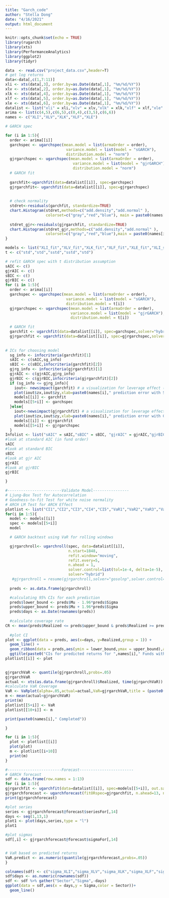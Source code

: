 ---
title: "Garch_code"
author: "Stella Dong"
date: "4/16/2021"
output: html_document
---
 
```{r setup, include=FALSE}
knitr::opts_chunk$set(echo = TRUE)
library(rugarch)
library(xts)
library(PerformanceAnalytics)
library(ggplot2)
library(tidyr)
```

```{r model fitting}
data  <- read.csv("project_data.csv",header=T)
# get log returns
data<-data[,c(1,7:11)]
xli <- xts(data[,3], order.by=as.Date(data[,1], "%m/%d/%Y"))
xlv <- xts(data[,2], order.by=as.Date(data[,1], "%m/%d/%Y"))
xlk <- xts(data[,4], order.by=as.Date(data[,1], "%m/%d/%Y"))
xlf <- xts(data[,5], order.by=as.Date(data[,1], "%m/%d/%Y"))
xle <- xts(data[,6], order.by=as.Date(data[,1], "%m/%d/%Y"))
datalist <- list("xli" = xli,"xlv" = xlv,"xlk" = xlk,"xlf" = xlf,"xle" = xle)
arima <- list(c(4,5),c(6,5),c(0,4),c(3,5),c(6,6))
names <- c("XLI","XLV","XLK","XLF","XLE")

# GARCH spec

for (i in 1:5){
  order <- arima[[i]]
  garchspec <- ugarchspec(mean.model = list(armaOrder = order),
                           variance.model = list(model = "sGARCH"),
                           distribution.model = "norm")  
  gjrgarchspec <- ugarchspec(mean.model = list(armaOrder = order),
                              variance.model = list(model = "gjrGARCH"),
                              distribution.model = "norm")
  # GARCH fit
  
  garchfit<-ugarchfit(data=datalist[[i]], spec=garchspec)
  gjrgarchfit<- ugarchfit(data=datalist[[i]], spec=gjrgarchspec)
  
  
  # check normality
  stdret<-residuals(garchfit, standardize=TRUE)
  chart.Histogram(stdret,methods=c("add.density","add.normal" ),
                  colorset=c("gray","red","blue"), main = paste0(names[i]," normality check")) # should use t distribution as shown in the graph
  
  stdret_gjr<-residuals(gjrgarchfit, standardize=TRUE)
  chart.Histogram(stdret_gjr,methods=c("add.density","add.normal" ),
                  colorset=c("gray","red","blue"),main = paste0(names[i]," goodness-to-fit test"))
}

```

```{r Adjust model}
models <- list("XLI_fit","XLV_fit","XLK_fit","XLF_fit","XLE_fit","XLI_spec","XLV_spec","XLK_spec","XLF_spec","XLE_spec")
t <- c("std","std","sstd","sstd","std")

# refit GARCH spec with t distribution assumption
sAIC <- c()
gjrAIC <- c()
sBIC <- c()
gjrBIC <- c()
for (i in 1:5){
  order <- arima[[i]]
  garchspec <- ugarchspec(mean.model = list(armaOrder = order),
                           variance.model = list(model = "sGARCH"),
                           distribution.model = t[i])  
  gjrgarchspec <- ugarchspec(mean.model = list(armaOrder = order),
                             variance.model = list(model = "gjrGARCH"),
                             distribution.model = t[i])

  # GARCH fit
  garchfit <- ugarchfit(data=datalist[[i]], spec=garchspec,solver="hybrid")
  gjrgarchfit <- ugarchfit(data=datalist[[i]], spec=gjrgarchspec,solver="hybrid")
  
  
# ICs for choosing model
  sg_info <- infocriteria(garchfit)[1]
  sAIC <- c(sAIC,sg_info)
  sBIC <- c(sBIC,infocriteria(garchfit)[2])
  gjrg_info <- infocriteria(gjrgarchfit)[1] 
  gjrAIC <- c(gjrAIC,gjrg_info)
  gjrBIC <- c(gjrBIC,infocriteria(gjrgarchfit)[2])
  if (sg_info <= gjrg_info){
    iout<- newsimpact(garchfit) # a visualization for leverage effect (used in final report)
    plot(iout$zx,iout$zy,xlab=paste0(names[i]," prediction error with Standard Garch"),ylab="predicted variance")
    models[[i]] <- garchfit
    models[[5+i]] <- garchspec
  }else{
    iout<-newsimpact(gjrgarchfit) # a visualization for leverage effect (used in final report)
    plot(iout$zx,iout$zy,xlab=paste0(names[i]," prediction error with GJR Garch"),ylab="predicted variance")
    models[[i]] <- gjrgarchfit
    models[[5+i]] <- gjrgarchspec
  }
Infolist <- list("sAIC" = sAIC,"sBIC" = sBIC, "gjrAIC" = gjrAIC,"gjrBIC" = gjrBIC)  
#look at standard AIC (in fund order)
sAIC
#look at standard BIC
sBIC
#look at gjr AIC
gjrAIC
#look at gjrBIC
gjrBIC

}
```

```{r validation with test, warning=F,message=F}
#------------------------Validate Model----------------
# Ljung-Box Test for Autocorrelation
# Goodness-to-fit Test for white noise normality
# ARCH LM Test for ARCH Effect
plotlist <- list("CI1","CI2","CI3","CI4","CI5","VaR1","VaR2","VaR3","VaR4","VaR5")
for(i in 1:5){
  model <- models[[i]]
  spec <- models[[5+i]]
  model

  # GARCH backtest using VaR for rolling windows

  gjrgarchroll<- ugarchroll(spec, data=datalist[[i]], 
                            n.start=1848, 
                            refit.window="moving", 
                            refit.every=5,
                            n.ahead = 1,
                            solver.control=list(tol=1e-4, delta=1e-5),
                            solver="hybrid")
   #gjrgarchroll = resume(gjrgarchroll,solver="gosolnp",solver.control=list(tol=1e-4,delta=1e-5))
  
  preds <- as.data.frame(gjrgarchroll)

  #calculating 95% CIs for each prediction
  preds$lower_bound <- preds$Mu - 1.96*preds$Sigma
  preds$upper_bound <- preds$Mu + 1.96*preds$Sigma
  preds$days <- as.Date(rownames(preds))
  
  #calculate coverage rate
CR <- mean(preds$Realized <= preds$upper_bound & preds$Realized >= preds$lower_bound)
  
  #plot CI
plot <- ggplot(data = preds, aes(x=days, y=Realized,group = 1)) +
  geom_line() +
  geom_ribbon(data = preds,aes(ymin = lower_bound,ymax = upper_bound),alpha = 0.3)+
  ggtitle(paste0("CIs for predicted returns for ",names[i]," Funds with coverage rate ",CR))
plotlist[[i]] <- plot

    
gjrgarchVaR <- quantile(gjrgarchroll,probs=.05)
gjrgarchVaR
actual <- xts(as.data.frame(gjrgarchroll)$Realized, time(gjrgarchVaR))
#calculate VaR Coverage
VaR <- VaRplot(alpha=.05,actual=actual,VaR=gjrgarchVaR,title = (paste0("VaR with alpha = 5% for ",names[i]," Funds with VaR Coverage ",VaR)))
m <- mean(actual<gjrgarchVaR)
print(m)
plotlist[[5+i]] <- VaR
plotlist[[10+i]] <- m

print(paste0(names[i]," Completed"))

}
```

```{r plot CI coverage}
for (i in 1:5){
  plot <- plotlist[[i]]
  plot(plot)
  m <- plotlist[[i+10]]
  print(m)
}
```

```{r forecast}
#------------------------Forecast------------------------
# GARCH forecast
sdf <- data.frame(row.names = 1:13)
for (i in 1:5){
gjrgarchfit <- ugarchfit(data=datalist[[i]], spec=models[[5+i]], out.sample = 13)
gjrgarchforecast <- ugarchforecast(fitORspec=gjrgarchfit, n.ahead=13, n.roll=13)
print(gjrgarchforecast)

#plot series
series <- gjrgarchforecast@forecast$seriesFor[,14]
days <- seq(1,13,1)
plot1 <- plot(days,series,type = "l")
plot1

#plot sigmas
sdf[,i] <- gjrgarchforecast@forecast$sigmaFor[,14]


# VaR based on predicted returns
VaR.predict <- as.numeric(quantile(gjrgarchforecast,probs=.05))
}

colnames(sdf) <- c("sigma_XLI","sigma_XLV","sigma_XLK","sigma_XLF","sigma_XLE")
sdf$days <- as.numeric(rownames(sdf))
sdf <- sdf %>% gather("Sector","Sigma",-days)
ggplot(data = sdf,aes(x = days,y = Sigma,color = Sector))+
  geom_line()
```

